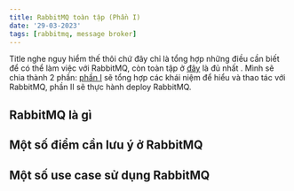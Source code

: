 ```yaml
---
title: RabbitMQ toàn tập (Phần I)
date: '29-03-2023'
tags: [rabbitmq, message broker]
---
```

Title nghe nguy hiểm thế thôi chứ đây chỉ là tổng hợp những điều cần biết để 
có thể làm việc với RabbitMQ, còn toàn tập ở [đây](https://www.rabbitmq.com/documentation.html) 
là đủ nhất <span className="ec ec-zany"></span>. Mình sẽ chia thành 2 phần: [phần I](/posts/rabbitmq-toan-tap-phan-I) sẽ tổng hợp các
khái niệm để hiểu và thao tác với RabbitMQ, phần II sẽ thực hành deploy RabbitMQ.

## RabbitMQ là gì

## Một số điểm cần lưu ý ở RabbitMQ

## Một số use case sử dụng RabbitMQ